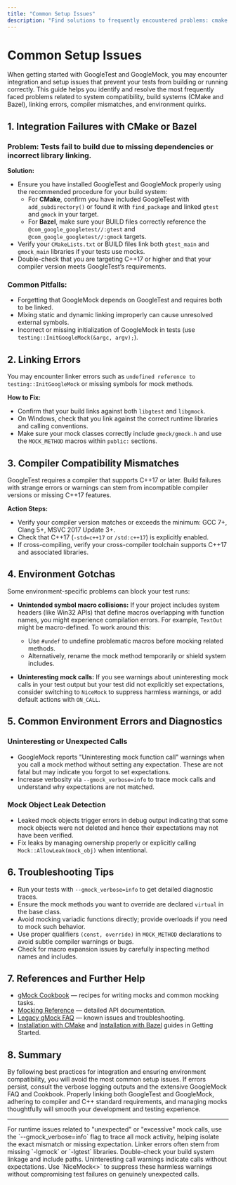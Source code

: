 ```yaml
---
title: "Common Setup Issues"
description: "Find solutions to frequently encountered problems: cmake or Bazel integration errors, linking failures, compiler compatibility mismatches, and common environment gotchas with actionable steps to resolve them."
---
```


# Common Setup Issues

When getting started with GoogleTest and GoogleMock, you may encounter integration and setup issues that prevent your tests from building or running correctly. This guide helps you identify and resolve the most frequently faced problems related to system compatibility, build systems (CMake and Bazel), linking errors, compiler mismatches, and environment quirks.

## 1. Integration Failures with CMake or Bazel

### Problem: Tests fail to build due to missing dependencies or incorrect library linking.

**Solution:**
- Ensure you have installed GoogleTest and GoogleMock properly using the recommended procedure for your build system:
  - For **CMake**, confirm you have included GoogleTest with `add_subdirectory()` or found it with `find_package` and linked `gtest` and `gmock` in your target.
  - For **Bazel**, make sure your BUILD files correctly reference the `@com_google_googletest//:gtest` and `@com_google_googletest//:gmock` targets.
- Verify your `CMakeLists.txt` or BUILD files link both `gtest_main` and `gmock_main` libraries if your tests use mocks.
- Double-check that you are targeting C++17 or higher and that your compiler version meets GoogleTest’s requirements.

### Common Pitfalls:
- Forgetting that GoogleMock depends on GoogleTest and requires both to be linked.
- Mixing static and dynamic linking improperly can cause unresolved external symbols.
- Incorrect or missing initialization of GoogleMock in tests (use `testing::InitGoogleMock(&argc, argv);`).

## 2. Linking Errors

You may encounter linker errors such as `undefined reference to testing::InitGoogleMock` or missing symbols for mock methods.

**How to Fix:**
- Confirm that your build links against both `libgtest` and `libgmock`.
- On Windows, check that you link against the correct runtime libraries and calling conventions.
- Make sure your mock classes correctly include `gmock/gmock.h` and use the `MOCK_METHOD` macros within `public:` sections.

## 3. Compiler Compatibility Mismatches

GoogleTest requires a compiler that supports C++17 or later. Build failures with strange errors or warnings can stem from incompatible compiler versions or missing C++17 features.

**Action Steps:**
- Verify your compiler version matches or exceeds the minimum: GCC 7+, Clang 5+, MSVC 2017 Update 3+.
- Check that C++17 (`-std=c++17` or `/std:c++17`) is explicitly enabled.
- If cross-compiling, verify your cross-compiler toolchain supports C++17 and associated libraries.

## 4. Environment Gotchas

Some environment-specific problems can block your test runs:

- **Unintended symbol macro collisions:**
  If your project includes system headers (like Win32 APIs) that define macros overlapping with function names, you might experience compilation errors. For example, `TextOut` might be macro-defined. To work around this:
  - Use `#undef` to undefine problematic macros before mocking related methods.
  - Alternatively, rename the mock method temporarily or shield system includes.

- **Uninteresting mock calls:**
  If you see warnings about uninteresting mock calls in your test output but your test did not explicitly set expectations, consider switching to `NiceMock` to suppress harmless warnings, or add default actions with `ON_CALL`.

## 5. Common Environment Errors and Diagnostics

### Uninteresting or Unexpected Calls

- GoogleMock reports "Uninteresting mock function call" warnings when you call a mock method without setting any expectation. These are not fatal but may indicate you forgot to set expectations.
- Increase verbosity via `--gmock_verbose=info` to trace mock calls and understand why expectations are not matched.

### Mock Object Leak Detection

- Leaked mock objects trigger errors in debug output indicating that some mock objects were not deleted and hence their expectations may not have been verified.
- Fix leaks by managing ownership properly or explicitly calling `Mock::AllowLeak(mock_obj)` when intentional.

## 6. Troubleshooting Tips

- Run your tests with `--gmock_verbose=info` to get detailed diagnostic traces.
- Ensure the mock methods you want to override are declared `virtual` in the base class.
- Avoid mocking variadic functions directly; provide overloads if you need to mock such behavior.
- Use proper qualifiers `(const, override)` in `MOCK_METHOD` declarations to avoid subtle compiler warnings or bugs.
- Check for macro expansion issues by carefully inspecting method names and includes.

## 7. References and Further Help

- [gMock Cookbook](https://github.com/google/googletest/blob/main/docs/gmock_cook_book.md) — recipes for writing mocks and common mocking tasks.
- [Mocking Reference](https://github.com/google/googletest/blob/main/docs/reference/mocking.md) — detailed API documentation.
- [Legacy gMock FAQ](https://github.com/google/googletest/blob/main/docs/gmock_faq.md) — known issues and troubleshooting.
- [Installation with CMake](../prerequisites-installation/installation-cmake.md) and [Installation with Bazel](../prerequisites-installation/installation-bazel.md) guides in Getting Started.

## 8. Summary

By following best practices for integration and ensuring environment compatibility, you will avoid the most common setup issues. If errors persist, consult the verbose logging outputs and the extensive GoogleMock FAQ and Cookbook. Properly linking both GoogleTest and GoogleMock, adhering to compiler and C++ standard requirements, and managing mocks thoughtfully will smooth your development and testing experience.

---

<Tip>
For runtime issues related to "unexpected" or "excessive" mock calls, use the `--gmock_verbose=info` flag to trace all mock activity, helping isolate the exact mismatch or missing expectation.
</Tip>

<Warning>
Linker errors often stem from missing `-lgmock` or `-lgtest` libraries. Double-check your build system linkage and include paths.
</Warning>

<Note>
Uninteresting call warnings indicate calls without expectations. Use `NiceMock<>` to suppress these harmless warnings without compromising test failures on genuinely unexpected calls.
</Note>